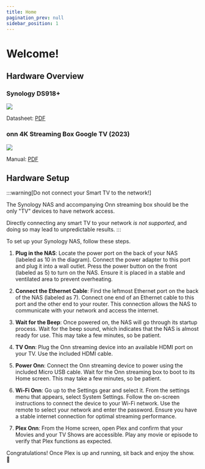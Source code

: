 ```yaml
---
title: Home
pagination_prev: null
sidebar_position: 1
---
```


# Welcome!

## Hardware Overview

### Synology DS918+

![](./assets/hardware/hw-ds918plus.png)

Datasheet: [PDF](./assets/Synology_DS918_Plus_Data_Sheet_enu.pdf)

### onn 4K Streaming Box Google TV (2023)

![](./assets/hardware/hw-onn4k-gtv.png)

Manual: [PDF](./assets/onn4k-gtv-manual-DV6105Z_QSG.pdf)

## Hardware Setup

:::warning[Do not connect your Smart TV to the network!]

The Synology NAS and accompanying Onn streaming box should be the only "TV" devices to have network access.

Directly connecting any smart TV to your network *is not supported*, and doing so may lead to unpredictable results.
:::

To set up your Synology NAS, follow these steps. 

1. **Plug in the NAS**: Locate the power port on the back of your NAS (labeled as 10 in the diagram). Connect the power adapter to this port and plug it into a wall outlet. Press the power button on the front (labeled as 5) to turn on the NAS. Ensure it is placed in a stable and ventilated area to prevent overheating.

2. **Connect the Ethernet Cable**: Find the leftmost Ethernet port on the back of the NAS (labeled as 7). Connect one end of an Ethernet cable to this port and the other end to your router. This connection allows the NAS to communicate with your network and access the internet.

3. **Wait for the Beep**: Once powered on, the NAS will go through its startup process. Wait for the beep sound, which indicates that the NAS is almost ready for use. This may take a few minutes, so be patient.

4. **TV Onn**: Plug the Onn streaming device into an available HDMI port on your TV. Use the included HDMI cable.

5. **Power Onn**: Connect the Onn streaming device to power using the included Micro USB cable. Wait for the Onn streaming box to boot to its Home screen. This may take a few minutes, so be patient.

6. **Wi-Fi Onn**: Go up to the Settings gear and select it. From the settings menu that appears, select System Settings. Follow the on-screen instructions to connect the device to your Wi-Fi network. Use the remote to select your network and enter the password. Ensure you have a stable internet connection for optimal streaming performance.

7. **Plex Onn**: From the Home screen, open Plex and confirm that your Movies and your TV Shows are accessible. Play any movie or episode to verify that Plex functions as expected.

Congratulations! Once Plex is up and running, sit back and enjoy the show. 🍿
